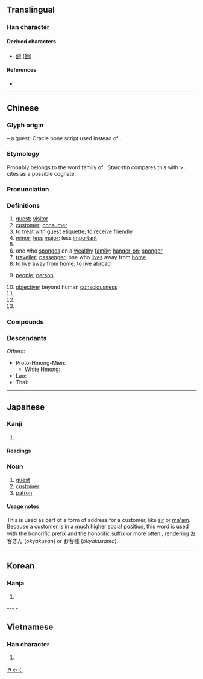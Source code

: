 {{character info/new}}
==Translingual==
{{stroke order|strokes=9}}

===Han character===
{{Han char|rn=40|rad=宀|as=06|sn=9|four=30604|canj=JHER|ids=⿱宀各}}

====Derived characters====
* [[額]] ([[额]])

====References====
* {{Han ref|kx=0284.120|dkj=07128|dj=0561.160|hdz=20927.130|uh=5BA2|ud=23458|bh=ABC8|bd=43976}}

----

==Chinese==
{{zh-forms}}

===Glyph origin===
{{Han etyl}}
{{Han compound|宀|t1=roof|各|ls=psc|c1=s|c2=p}} – a guest. Oracle bone script used {{och-l|𠯆}} instead of {{zh-l|*各}}.

===Etymology===
Probably belongs to the word family of {{och-l|格|to go, to come}}. Starostin compares this with {{cog|tut-pro|*kàra||opposite, enemy}} > {{cog|tr|karak||robber}}. {{zh-ref|Schuessler (2007)}} cites {{cog|bo|དགྲ||enemy}} as a possible cognate.

===Pronunciation===
{{zh-pron
|m=kè
|ma=y
|m-s=
|dg=ки1
|c=haak3
|c-t=
|g=
|h=pfs=hak
|j=kah4
|md=káh/káik
|md_note=káh - vernacular; káik - literary
|mn=qz:khiak/tw,xm,zz:khek/qz,tw,xm:kheh/zz:kheeh
|mn_note=khiak/khek - literary; kheh/kheeh - vernacular
|mn-t=
|w=4khaq
|x=
|mc=y
|oc=y
|cat=n,suf,cls,pn
}}

===Definitions===
{{zh-hanzi}}

# [[guest]]; [[visitor]]
# [[customer]]; [[consumer]]
# to [[treat]] with [[guest]] [[etiquette]]; to [[receive]] [[friendly]]
# [[minor]]; [[less]] [[major]]; less [[important]]
# {{n-g|Agent suffix, indicating “one that engages in ...”.}}
# one who [[sponge]]s on a [[wealthy]] [[family]]; [[hanger-on]]; [[sponger]]
# [[traveller]]; [[passenger]]; one who [[lives]] away from [[home]]
# to [[live]] away from [[home]]; to live [[abroad]]
# {{lb|zh|in general}} [[people]]; [[person]]
# [[objective]]; beyond human [[consciousness]]
# {{zh-abbrev|客家|Hakka}}
# {{zh-classifier|units of food sold}}
# {{surname|lang=zh}}

===Compounds===
{{zh-der|博客|客人|人客|背包客|背包客棧|三劍客|上客|下逐客令|不分主客|不大客氣|不客氣|不用客氣|不速之客|串客|丹客|主客|久客|乘客|人來客去|人來客往|仙客|估客|住客|作客|佳客|來客|來者是客|供客|俗客|俠客|借客報仇|做客|偷渡客|刺客|劍客|包客|反客作主|反客為主|吊客眉|名利客|喜客|嘉客|坐上客|坐客|堂客|堂客船|外客|夜客|大司客|大客車|大宴賓客|大陸客|天關客星|奉客|女客|好客|婊子送客|嫖客|嬌客|孤客|官客|客中|客串|客位|客作|客作兒|客卿|客商|客囊羞澀|客土|客堂|客塵|客夜|客套|客套話|客如雲集|客姓|客子|客官|客家|客家人|客家八音|客家話|客寄|客將司|客居|客帳司|客幫|客店|客座|客座教授|客廳|客心|客恨|客情|客戶|客房|客旅|客星|客棧|客機|客次|客歲|客死|客氣|客氣話|客滿|客火|客票|客禮|客籍|客籍軍|客綱客紀|客舍|客船|客艙|客菜|客行|客觀|客觀主義|客車|客輪|客遊|客運|客邊|客長|客隊|客隨主便|客飯|客館|客體|宴客|家客|小客車|山精木客|常客|幕客|幽客|座上客|廣陵客|廣體客機|延齡客|弔客|待客|待客廳|惡客|房客|拉客|拜客|掌客|接客|掮客|揖客|撞客|攀桂客|攀龍客|攬客|政客|旅客|暴客|書客|會客|會客室|有客|木客|杜門謝客|東床嬌客|棒客|樵客|款客|歡客|毳客|水客|海客|淘金客|清客|港客|溪客|滯客|煙客|煙波客|熟客|熱客|狂客|狎客|生客|田客|田橫客|留客住|留客雨|異客|發燒客|白丁俗客|白客|百代過客|皮條客|知客|禪客|稀客|空中客車|篾客|紅塵客夢|素客|結客|綠林豪客|罟客|羽客|老客|肅客|茶餘客話|莊客|蘭客|虯髯客|虯髯客傳|蟾宮客|行客|見客|觀光客|訪客|說客|談客|請客|諫逐客書|謝客|豪客|貪夫痴客|貴客|買客|賀客|賈客|賓客|賓客填門|賓客如雲|賓客盈庭|賓客盈門|賣客|車客|載客|載客量|送客|逋客|逐客|逐客令|遊客|遊客如織|過客|過路客|遠客|遷客|遷客騷人|邊客|配客|酒客|酣中客|野客|釣客|釣鼇客|鏢客|鑣客|門客|閉門謝客|關東客|陌生客|陪客|雅客|青蠅弔客|韻客|頂客族|顧客|食客|餉客|館客|香客|馭風客|駭客|騷人墨客|騷客|高陽狂客|鴛鴦客|鹽客|黃衫客|墨客}}

===Descendants===
{{CJKV||きゃく|객|khách}}
''Others'':
* Proto-Hmong-Mien: {{l|hmx-pro|*Khæk||guest}}
** White Hmong: {{l|mww|qhua||guest}}
* Lao: {{l|lo|ແຂກ||guest}}
* Thai: {{l|th|แขก||guest}}

{{zh-cat|Intermediate}}

----

==Japanese==

===Kanji===
{{ja-kanji|grade=3|rs=宀06}}

# {{defn|lang=ja|sort=宀06}}

====Readings====
{{ja-readings
|goon=きゃく
|kanon=かく
|kun=まろうど-<まらうど-
}}

===Noun===
{{ja-noun|きゃく}}

# [[guest]]
# [[customer]]
# [[patron]]

====Usage notes====
This is used as part of a form of address for a customer, like [[sir]] or [[ma'am]]. Because a customer is in a much higher social position, this word is used with the honorific prefix {{l|ja|御|tr=お, o-}} and the honorific suffix {{l|ja|さん|tr=-san}} or more often {{l|ja|さま|tr=-sama}}, rendering お客さん (''okyakusan'') or お客様 (''okyakusama'').

[[Category:Japanese basic words|きゃく]]

----

==Korean==
{{ko-hanjatab}}

===Hanja===
{{ko-hanja|hangeul=객|eumhun=손}}
# {{hanja form of|객|[[guest]]}}

---
-

==Vietnamese==

===Han character===
{{vi-hantu|[[khách]]|rs=宀06}}

# {{defn|lang=vi|sort=宀06}}